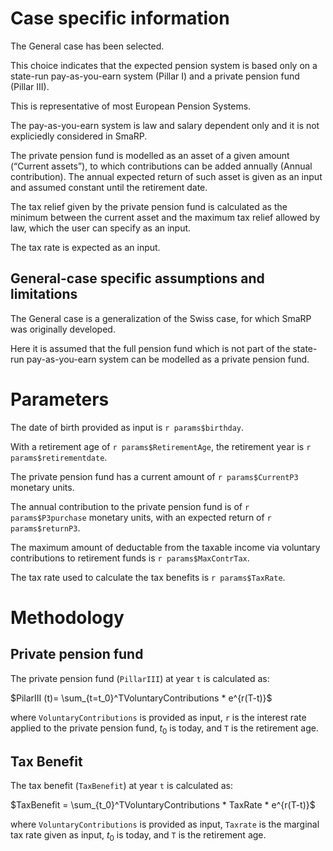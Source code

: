 # Case specific information

The General case has been selected.

This choice indicates that the expected pension system is based only on a state-run pay-as-you-earn system (Pillar I) and a private pension fund (Pillar III). 

This is representative of most European Pension Systems.

The pay-as-you-earn system is law and salary dependent only and it is not expliciedly considered in SmaRP.

The private pension fund is modelled as an asset of a given amount ("Current assets"), to which contributions can be added annually (Annual contribution). The annual expected return of such asset is given as an input and assumed constant until the retirement date.

The tax relief given by the private pension fund is calculated as the minimum between the current asset and the maximum tax relief allowed by law, which the user can specify as an input.

The tax rate is expected as an input.

## General-case specific assumptions and limitations

The General case is a generalization of the Swiss case, for which SmaRP was originally developed. 

Here it is assumed that the full pension fund which is not part of the state-run pay-as-you-earn system can be modelled as a private pension fund.

# Parameters

The date of birth provided as input is `r params$birthday`.

With a retirement age of `r params$RetirementAge`, the retirement year is `r params$retirementdate`.

The private pension fund has a current amount of `r params$CurrentP3` monetary units.

The annual contribution to the private pension fund is of `r params$P3purchase` monetary units, with an expected return of `r params$returnP3`.

The maximum amount of deductable from the taxable income via voluntary contributions to retirement funds is `r params$MaxContrTax`.

The tax rate used to calculate the tax benefits is `r params$TaxRate`.

# Methodology

## Private pension fund

The private pension fund (```PillarIII```) at year ```t``` is calculated as:

$PilarIII (t)=  \sum_{t=t_0}^TVoluntaryContributions * e^{r(T-t)}$

where ```VoluntaryContributions``` is provided as input,  ```r``` is the interest rate applied to the private pension fund, $t_0$ is today, and ```T``` is the retirement age. 

## Tax Benefit

The tax benefit (```TaxBenefit```) at year ```t``` is calculated as:

$TaxBenefit = \sum_{t_0}^TVoluntaryContributions *  TaxRate * e^{r(T-t)}$

where ```VoluntaryContributions``` is provided as input, ```Taxrate``` is the marginal tax rate given as input, $t_0$ is today, and ```T``` is the retirement age. 

